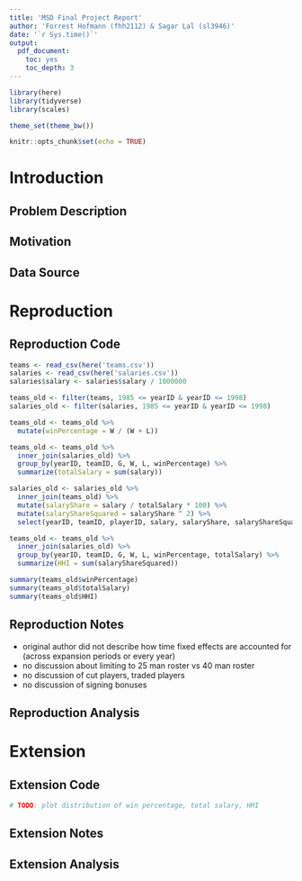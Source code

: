 ```yaml
---
title: 'MSD Final Project Report'
author: 'Forrest Hofmann (fhh2112) & Sagar Lal (sl3946)'
date: '`r Sys.time()`'
output:
  pdf_document:
    toc: yes
    toc_depth: 3
---
```


```r
library(here)
library(tidyverse)
library(scales)

theme_set(theme_bw())

knitr::opts_chunk$set(echo = TRUE)
```

# Introduction

## Problem Description

## Motivation

## Data Source


# Reproduction

## Reproduction Code

```r
teams <- read_csv(here('teams.csv'))
salaries <- read_csv(here('salaries.csv'))
salaries$salary <- salaries$salary / 1000000
```

```r
teams_old <- filter(teams, 1985 <= yearID & yearID <= 1998)
salaries_old <- filter(salaries, 1985 <= yearID & yearID <= 1998)
```

```r
teams_old <- teams_old %>%
  mutate(winPercentage = W / (W + L))
```

```r
teams_old <- teams_old %>%
  inner_join(salaries_old) %>%
  group_by(yearID, teamID, G, W, L, winPercentage) %>%
  summarize(totalSalary = sum(salary))
```

```r
salaries_old <- salaries_old %>% 
  inner_join(teams_old) %>%
  mutate(salaryShare = salary / totalSalary * 100) %>%
  mutate(salaryShareSquared = salaryShare ^ 2) %>%
  select(yearID, teamID, playerID, salary, salaryShare, salaryShareSquared)
```

```r
teams_old <- teams_old %>%
  inner_join(salaries_old) %>%
  group_by(yearID, teamID, G, W, L, winPercentage, totalSalary) %>%
  summarize(HHI = sum(salaryShareSquared))
```

```r
summary(teams_old$winPercentage)
summary(teams_old$totalSalary)
summary(teams_old$HHI)
```


## Reproduction Notes

- original author did not describe how time fixed effects are accounted for (across expansion periods or every year)
- no discussion about limiting to 25 man roster vs 40 man roster
- no discussion of cut players, traded players
- no discussion of signing bonuses

## Reproduction Analysis


# Extension

## Extension Code

```r
# TODO: plot distribution of win percentage, total salary, HHI
```

## Extension Notes

## Extension Analysis